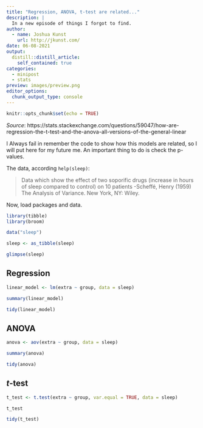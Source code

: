 ```yaml
---
title: "Regression, ANOVA, t-test are related..."
description: |
  In a new episode of things I forgot to find.
author:
  - name: Joshua Kunst
    url: http://jkunst.com/
date: 06-08-2021
output:
  distill::distill_article:
    self_contained: true
categories:
  - minipost
  - stats
preview: images/preview.png  
editor_options: 
  chunk_output_type: console
---
```


```r
knitr::opts_chunk$set(echo = TRUE)
```

_Source_: https://stats.stackexchange.com/questions/59047/how-are-regression-the-t-test-and-the-anova-all-versions-of-the-general-linear

I Always fail in remember the code to show how this models are related, so I
will put here for my future me. An important thing to do is check the p-values.

The data, according `help(sleep)`:

> Data which show the effect of two soporific drugs (increase in hours of sleep compared to control) on 10 patients -Scheffé, Henry (1959) The Analysis of Variance. New York, NY: Wiley.

Now, load packages and data.

```r
library(tibble)
library(broom)

data("sleep")

sleep <- as_tibble(sleep)

glimpse(sleep)
```

## Regression

```r
linear_model <- lm(extra ~ group, data = sleep)

summary(linear_model)

tidy(linear_model)
```

## ANOVA

```r
anova <- aov(extra ~ group, data = sleep)

summary(anova)

tidy(anova)
```

## $t$-test

```r
t_test <- t.test(extra ~ group, var.equal = TRUE, data = sleep) 

t_test

tidy(t_test)
```